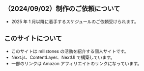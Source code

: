 ## （2024/09/02）制作のご依頼について

- 2025 年 1 月以降に着手するスケジュールのご依頼受けられます。

## このサイトについて

- このサイトは millstones の活動を紹介する個人サイトです。
- Next.js、ContentLayer、NextUI で構築しています。
- 一部のリンクは Amazon アフィリエイトのリンクになっています。

